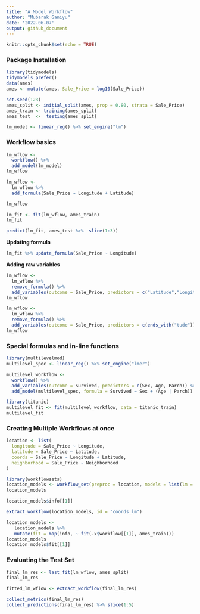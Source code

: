 ```yaml
---
title: "A Model Workflow"
author: "Mubarak Ganiyu"
date: '2022-06-07'
output: github_document
---
```


```r
knitr::opts_chunk$set(echo = TRUE)
```

### Package Installation

```r
library(tidymodels)
tidymodels_prefer()
data(ames)
ames <- mutate(ames, Sale_Price = log10(Sale_Price))

set.seed(123)
ames_split <- initial_split(ames, prop = 0.80, strata = Sale_Price)
ames_train <- training(ames_split)
ames_test  <-  testing(ames_split)

lm_model <- linear_reg() %>% set_engine("lm")
```

### Workflow basics

```r
lm_wflow <-
  workflow() %>% 
  add_model(lm_model)
lm_wflow
```

```r
lm_wflow <-
  lm_wflow %>% 
  add_formula(Sale_Price ~ Longitude + Latitude)

lm_wflow
```

```r
lm_fit <- fit(lm_wflow, ames_train)
lm_fit
```

```r
predict(lm_fit, ames_test %>%  slice(1:3))
```

**Updating formula**

```r
lm_fit %>% update_formula(Sale_Price ~ Longitude)
```

**Adding raw variables**

```r
lm_wflow <- 
  lm_wflow %>% 
  remove_formula() %>% 
  add_variables(outcome = Sale_Price, predictors = c("Latitude","Longitude"))
lm_wflow
```
```r
lm_wflow <- 
  lm_wflow %>% 
  remove_formula() %>% 
  add_variables(outcome = Sale_Price, predictors = c(ends_with("tude")))
lm_wflow
```

### Special formulas and in-line functions

```r
library(multilevelmod)
multilevel_spec <- linear_reg() %>% set_engine("lmer")

multilevel_workflow <- 
  workflow() %>% 
  add_variables(outcome = Survived, predictors = c(Sex, Age, Parch)) %>% 
  add_model(multilevel_spec, formula = Survived ~ Sex + (Age | Parch))

library(titanic)
multilevel_fit <- fit(multilevel_workflow, data = titanic_train)
multilevel_fit
```
### Creating Multiple Workflows at once

```r
location <- list(
  longitude = Sale_Price ~ Longitude,
  latitude = Sale_Price ~ Latitude,
  coords = Sale_Price ~ Longitude + Latitude,
  neighborhood = Sale_Price ~ Neighborhood
)
```


```r
library(workflowsets)
location_models <- workflow_set(preproc = location, models = list(lm = lm_model))
location_models
```

```r
location_models$info[[1]]
```

```r
extract_workflow(location_models, id = "coords_lm")
```

```r
location_models <-
   location_models %>%
   mutate(fit = map(info, ~ fit(.x$workflow[[1]], ames_train)))
location_models
location_models$fit[[1]]
```

### Evaluating the Test Set

```r
final_lm_res <- last_fit(lm_wflow, ames_split)
final_lm_res
```

```r
fitted_lm_wflow <- extract_workflow(final_lm_res)
```


```r
collect_metrics(final_lm_res)
collect_predictions(final_lm_res) %>% slice(1:5)
```
```r

```


